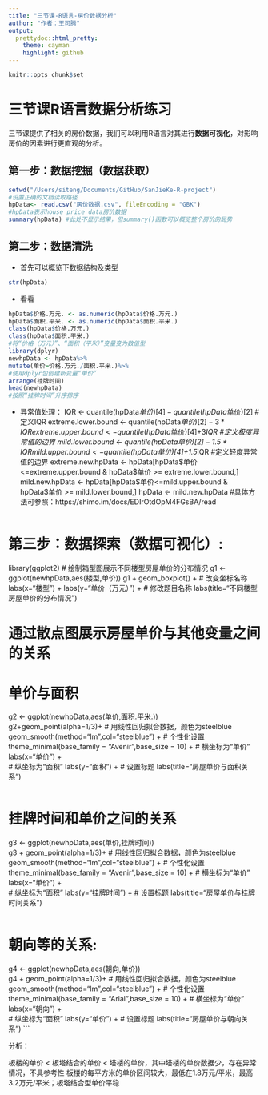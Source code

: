 ```yaml
---
title: "三节课-R语言-房价数据分析"
author: "作者：王司腾"
output:
  prettydoc::html_pretty:
    theme: cayman
    highlight: github
---
```


```r
knitr::opts_chunk$set
```

# 三节课R语言数据分析练习
三节课提供了相关的房价数据，我们可以利用R语言对其进行**数据可视化**，对影响房价的因素进行更直观的分析。

## 第一步：数据挖掘（数据获取）
``` r
setwd("/Users/siteng/Documents/GitHub/SanJieKe-R-project")
#设置正确的文档读取路径
hpData<- read.csv("房价数据.csv", fileEncoding = "GBK") 
#hpData表示house price data房价数据
summary(hpData) #此处不显示结果，但summary()函数可以概览整个房价的局势
```
## 第二步：数据清洗
* 首先可以概览下数据结构及类型
```r
str(hpData)
```
* 看看
```r
hpData$价格.万元. <- as.numeric(hpData$价格.万元.)
hpData$面积.平米. <- as.numeric(hpData$面积.平米.)
class(hpData$价格.万元.)
class(hpData$面积.平米.)
#将“价格（万元）”、“面积（平米）”变量变为数值型
library(dplyr)
newhpData <- hpData%>%
mutate(单价=价格.万元./面积.平米.)%>% 
#使用dplyr包创建新变量“单价”
arrange(挂牌时间)
head(newhpData)
#按照“挂牌时间”升序排序
```
* 异常值处理：
IQR <- quantile(hpData$单价)[4]-quantile(hpData$单价)[2] #定义IQR
extreme.lower.bound <- quantile(hpData$单价)[2]-3*IQR 
extreme.upper.bound <- quantile(hpData$单价)[4]+3*IQR 
#定义极度异常值的边界
mild.lower.bound <- quantile(hpData$单价)[2]-1.5*IQR 
mild.upper.bound <- quantile(hpData$单价)[4]+1.5*IQR 
#定义轻度异常值的边界
extreme.new.hpData <- hpData[hpData$单价<=extreme.upper.bound & hpData$单价 >= extreme.lower.bound,] 
mild.new.hpData <- hpData[hpData$单价<=mild.upper.bound & hpData$单价 >= mild.lower.bound,] 
hpData <- mild.new.hpData 
#具体方法可参照：https://shimo.im/docs/EDIrOtdOpM4FGsBA/read
```

```
# 第三步：数据探索（数据可视化）:
library(ggplot2) 
# 绘制箱型图展示不同楼型房屋单价的分布情况
g1 <- ggplot(newhpData,aes(楼型,单价)) 
g1 + geom_boxplot() +
  # 改变坐标名称
  labs(x="楼型") +
  labs(y="单价（万元）") +
  # 修改题目名称
  labs(title="不同楼型房屋单价的分布情况")

# 通过散点图展示房屋单价与其他变量之间的关系
# 单价与面积
g2 <- ggplot(newhpData,aes(单价,面积.平米.))  
g2+geom_point(alpha=1/3)+ 
  # 用线性回归拟合数据，颜色为steelblue 
  geom_smooth(method="lm",col="steelblue") + 
  # 个性化设置
  theme_minimal(base_family = "Avenir",base_size = 10) + 
  # 横坐标为“单价” 
  labs(x="单价") +  
  # 纵坐标为“面积” 
  labs(y="面积") + 
  # 设置标题 
  labs(title="房屋单价与面积关系") 
```
```
# 挂牌时间和单价之间的关系
g3 <- ggplot(newhpData,aes(单价,挂牌时间))  
g3 + geom_point(alpha=1/3)+ 
  # 用线性回归拟合数据，颜色为steelblue 
  geom_smooth(method="lm",col="steelblue") + 
  # 个性化设置
  theme_minimal(base_family = "Avenir",base_size = 10) + 
  # 横坐标为“单价” 
  labs(x="单价") +  
  # 纵坐标为“面积” 
  labs(y="挂牌时间") + 
  # 设置标题 
  labs(title="房屋单价与挂牌时间关系") 
```
```
# 朝向等的关系:
g4 <- ggplot(newhpData,aes(朝向,单价))  
g4 + geom_point(alpha=1/3)+ 
  # 用线性回归拟合数据，颜色为steelblue 
  geom_smooth(method="lm",col="steelblue") + 
  # 个性化设置
  theme_minimal(base_family = "Arial",base_size = 10) + 
  # 横坐标为“单价” 
  labs(x="朝向") +  
  # 纵坐标为“面积” 
  labs(y="单价") + 
  # 设置标题 
  labs(title="房屋单价与朝向关系") 
```  
  
  分析：

板楼的单价 < 板塔结合的单价 < 塔楼的单价，其中塔楼的单价数据少，存在异常情况，不具参考性
板楼的每平方米的单价区间较大，最低在1.8万元/平米，最高3.2万元/平米；板塔结合型单价平稳